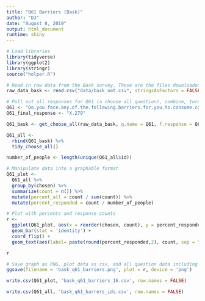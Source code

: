 ```yaml
---
title: "Q61 Barriers (Bask)"
author: "DJ"
date: "August 8, 2019"
output: html_document
runtime: shiny
---
```


```r
# Load libraries
library(tidyverse)
library(ggplot2)
library(stringr)
source("helper.R")
```

```r
# Read in raw data from the Bask survey. These are the files downloaded from survey monkey saved as a .csv
raw_data_bask <- read.csv("data/bask_nat.csv", stringsAsFactors = FALSE)
```

```r
# Pull out all responses for Q61 (a choose all question), combine, turn into a tidy data format for further processing then determine 'question n'
Q61 <- "Do.you.face.any.of.the.following.barriers.for.you.to.consume.cannabis...Please.select.all.that.apply."
Q61_final_response <- "X.279"

Q61_bask <- get_choose_all(raw_data_bask, q.name = Q61, f.response = Q61_final_response)

Q61_all <- 
  rbind(Q61_bask) %>%
  tidy_choose_all()

number_of_people <- length(unique(Q61_all$id))
```

```r
# Manipulate data into a graphable format
Q61_plot <-
  Q61_all %>%
  group_by(chosen) %>%
  summarize(count = n()) %>%
  mutate(percent_all = count / sum(count)) %>%
  mutate(percent_responded = count / number_of_people)
```

```r
# Plot with percents and response counts
r <- 
  ggplot(Q61_plot, aes(x = reorder(chosen, count), y = percent_responded)) +
  geom_bar(stat = 'identity') +
  coord_flip() +
  geom_text(aes(label= paste(round(percent_responded,2), count, sep = "***")))

r
```

```r
# Save graph as PNG, plot data as csv, and all question data including response IDs as csv (save question n and N at end of plot file as "_x.x")
ggsave(filename = 'bask_q61_barriers.png', plot = r, device = 'png')

write.csv(Q61_plot, 'bask_q61_barriers_16.csv', row.names = FALSE)

write.csv(Q61_all, 'bask_q61_barrers_ids.csv', row.names = FALSE)
```

